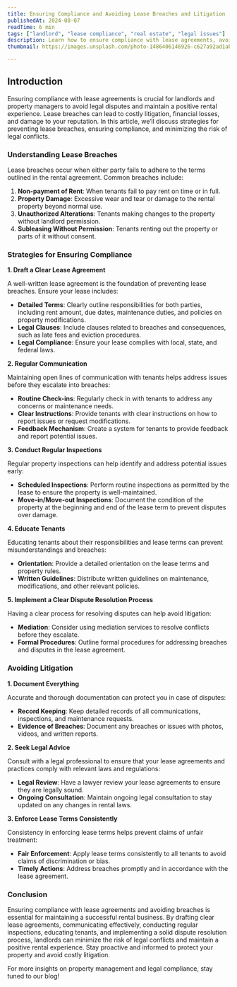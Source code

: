 ```yaml
---
title: Ensuring Compliance and Avoiding Lease Breaches and Litigation
publishedAt: 2024-08-07
readTime: 6 min
tags: ["landlord", "lease compliance", "real estate", "legal issues"]
description: Learn how to ensure compliance with lease agreements, avoid common breaches, and mitigate the risk of litigation. This guide provides actionable steps for landlords and property managers to maintain a smooth rental experience.
thumbnail: https://images.unsplash.com/photo-1486406146926-c627a92ad1ab?q=80&w=2670&auto=format&fit=crop&ixlib=rb-4.0.3&ixid=M3wxMjA3fDB8MHxwaG90by1wYWdlfHx8fGVufDB8fHx8fA%3D%3D

---
```


## Introduction

Ensuring compliance with lease agreements is crucial for landlords and property managers to avoid legal disputes and maintain a positive rental experience. Lease breaches can lead to costly litigation, financial losses, and damage to your reputation. In this article, we’ll discuss strategies for preventing lease breaches, ensuring compliance, and minimizing the risk of legal conflicts.

### Understanding Lease Breaches

Lease breaches occur when either party fails to adhere to the terms outlined in the rental agreement. Common breaches include:

1. **Non-payment of Rent**: When tenants fail to pay rent on time or in full.
2. **Property Damage**: Excessive wear and tear or damage to the rental property beyond normal use.
3. **Unauthorized Alterations**: Tenants making changes to the property without landlord permission.
4. **Subleasing Without Permission**: Tenants renting out the property or parts of it without consent.

### Strategies for Ensuring Compliance

**1. Draft a Clear Lease Agreement**

A well-written lease agreement is the foundation of preventing lease breaches. Ensure your lease includes:

- **Detailed Terms**: Clearly outline responsibilities for both parties, including rent amount, due dates, maintenance duties, and policies on property modifications.
- **Legal Clauses**: Include clauses related to breaches and consequences, such as late fees and eviction procedures.
- **Legal Compliance**: Ensure your lease complies with local, state, and federal laws.

**2. Regular Communication**

Maintaining open lines of communication with tenants helps address issues before they escalate into breaches:

- **Routine Check-ins**: Regularly check in with tenants to address any concerns or maintenance needs.
- **Clear Instructions**: Provide tenants with clear instructions on how to report issues or request modifications.
- **Feedback Mechanism**: Create a system for tenants to provide feedback and report potential issues.

**3. Conduct Regular Inspections**

Regular property inspections can help identify and address potential issues early:

- **Scheduled Inspections**: Perform routine inspections as permitted by the lease to ensure the property is well-maintained.
- **Move-in/Move-out Inspections**: Document the condition of the property at the beginning and end of the lease term to prevent disputes over damage.

**4. Educate Tenants**

Educating tenants about their responsibilities and lease terms can prevent misunderstandings and breaches:

- **Orientation**: Provide a detailed orientation on the lease terms and property rules.
- **Written Guidelines**: Distribute written guidelines on maintenance, modifications, and other relevant policies.

**5. Implement a Clear Dispute Resolution Process**

Having a clear process for resolving disputes can help avoid litigation:

- **Mediation**: Consider using mediation services to resolve conflicts before they escalate.
- **Formal Procedures**: Outline formal procedures for addressing breaches and disputes in the lease agreement.

### Avoiding Litigation

**1. Document Everything**

Accurate and thorough documentation can protect you in case of disputes:

- **Record Keeping**: Keep detailed records of all communications, inspections, and maintenance requests.
- **Evidence of Breaches**: Document any breaches or issues with photos, videos, and written reports.

**2. Seek Legal Advice**

Consult with a legal professional to ensure that your lease agreements and practices comply with relevant laws and regulations:

- **Legal Review**: Have a lawyer review your lease agreements to ensure they are legally sound.
- **Ongoing Consultation**: Maintain ongoing legal consultation to stay updated on any changes in rental laws.

**3. Enforce Lease Terms Consistently**

Consistency in enforcing lease terms helps prevent claims of unfair treatment:

- **Fair Enforcement**: Apply lease terms consistently to all tenants to avoid claims of discrimination or bias.
- **Timely Actions**: Address breaches promptly and in accordance with the lease agreement.

### Conclusion

Ensuring compliance with lease agreements and avoiding breaches is essential for maintaining a successful rental business. By drafting clear lease agreements, communicating effectively, conducting regular inspections, educating tenants, and implementing a solid dispute resolution process, landlords can minimize the risk of legal conflicts and maintain a positive rental experience. Stay proactive and informed to protect your property and avoid costly litigation.

For more insights on property management and legal compliance, stay tuned to our blog!
